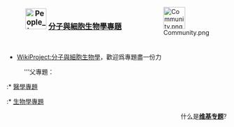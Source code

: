 <div style="float:right;margin-left:0.9em">[[Image:Community.png|50px]]</div>


<b><big><center>[[File:People_icon.svg|48px]]  [[WikiProject:分子與細胞生物學|分子與細胞生物學專題]] </center></big></b><br>

* [[WikiProject:分子與細胞生物學|WikiProject:分子與細胞生物學]]，歡迎爲專題盡一份力
:'''父專題：
{{colbegin}}
:* [[WikiProject:醫學|醫學專題]]
:* [[WikiProject:生物學|生物學專題]]
{{colend}}

<div align=right>
什么是'''[[Wikipedia:专题|维基专题]]'''?
</div>